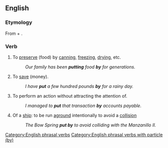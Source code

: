 ==English==

===Etymology===
From {{m|en|put}} + {{m|en|by}}.

===Verb===
{{en-verb|puts by|putting by|put by}}

# {{lb|en|transitive}} To [[preserve]] (food) by [[can]]ning, [[freeze|freezing]], [[dry]]ing, etc.
#: ''Our family has been '''putting''' food '''by''' for generations.''
# {{lb|en|transitive}} To [[save]] (money).
#: ''I have '''put''' a few hundred pounds '''by''' for a rainy day.''
# {{lb|en|transitive}} To perform an action without attracting the attention of.
#: ''I managed to '''put''' that transaction '''by''' accounts payable.''
# {{lb|en|intransitive}} Of a [[ship]]: to be run [[aground]] intentionally to avoid a [[collision]]
#: ''The Bow Spring '''put by''' to avoid colliding with the Manzanillo II.''

[[Category:English phrasal verbs]]
[[Category:English phrasal verbs with particle (by)]]